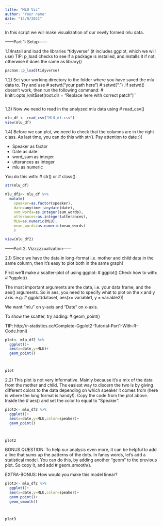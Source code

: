 ```yaml
---
title: "MLU Viz"
author: "Your name"
date: "14/9/2021"
---
```

  
In this script we will make visualization of our newly formed mlu data.


------Part 1: Setup------

  

1.1)Install and load the libraries "tidyverse" (it includes ggplot, which we will use)
TIP: p_load checks to see if a package is installed, and installs it if not, otherwise it does the same as library()
```r

pacman::p_load(tidyverse)

```

1.2) Set your working directory to the folder where you have saved the mlu data to. Try and use 
# setwd("your path here")
# setwd(".")
.If setwd() doesn't work, then run the following command: 
# knitr::opts_knit$set(root.dir = "Replace here with correct patch")¨

```r



```

1.3) Now we need to read in the analyzed mlu data using
# read_csv()

```r

mlu_df <- read_csv("MLU_df.csv")
view(mlu_df)
```



1.4) Before we can plot, we need to check that the columns are in the right class. As last time, you can do this with str(). Pay attention to date :))

- Speaker as factor
- Date as date
- word_sum as integer
- utterances as integer
- mlu as numeric

You do this with:
# str() 
or 
# class().

```r
str(mlu_df)

mlu_df2<- mlu_df %>% 
  mutate(
    speaker=as.factor(speaker),
    date=anytime::anydate(date),
    sum_words=as.integer(sum_words),
    utterances=as.integer(utterances),
    MLU=as.numeric(MLU),
    mean_words=as.numeric(mean_words)
    )

view(mlu_df2)
```








------Part 2: Vizzzzzualization------



2.1) Since we have the data in long-format i.e. mother and child data in the same column, then it's easy to plot both in the same graph!
  
First we'll make a scatter-plot of using ggplot:
# ggplot() 
Check how to with:
# ?ggplot() 

The most important arguments are the data, i.e. your data frame, and the aes() arguments. 
So in aes, you need to specify what to plot on the x and y axis. e.g:
# ggplot(dataset, aes(x= variable1, y = variable2))

We want "mlu" on y-axis and "Date" on x-axis. 

To show the scatter, try adding:
# geom_point()

TIP: http://r-statistics.co/Complete-Ggplot2-Tutorial-Part1-With-R-Code.html)
```r
plot<- mlu_df2 %>% 
  ggplot()+
  aes(x=date,y=MLU)+
  geom_point()



plot

```

2.2) This plot is not very informative. Mainly because it's a mix of the data from the mother and child. The easiest way to discern the two is by giving different colors to the data depending on which speaker it comes from (here is where the long format is handy!).
Copy the code from the plot above. Inside the 
# aes() 
and set the color to equal to "Speaker".

```r
plot2<- mlu_df2 %>% 
  ggplot()+
  aes(x=date,y=MLU,color=speaker)+
  geom_point()



plot2


```

BONUS QUESTION:
To help our analysis even more, it can be helpful to add a line that sums up the patterns of the dots. 
In fancy words, let's add a statistical model. You can do this, by adding another "geom" to the previous plot. So copy it, and add 
# geom_smooth(). 
  
EXTRA-BONUS:
How would you make this model linear?

```r
plot3<- mlu_df2 %>% 
  ggplot()+
  aes(x=date,y=MLU,color=speaker)+
  geom_point()+
  geom_smooth()



plot3


```




